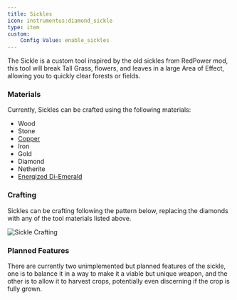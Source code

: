 ```yaml
---
title: Sickles
icon: instrumentus:diamond_sickle
type: item
custom:
    Config Value: enable_sickles
---
```


The Sickle is a custom tool inspired by the old sickles from RedPower mod, this tool will break Tall Grass, flowers, and leaves in a large Area of Effect, allowing you to quickly clear forests or fields.

### Materials

Currently, Sickles can be crafted using the following materials:
* Wood
* Stone
* [Copper](/mod/instrumentus/docs/coppertools)
* Iron
* Gold
* Diamond
* Netherite
* [Energized Di-Emerald](/mod/instrumentus/docs/energized)

### Crafting

Sickles can be crafting following the pattern below, replacing the diamonds with any of the tool materials listed above.

![Sickle Crafting](https://beanxxbot.com/pictures/SickleCrafting.png)

### Planned Features

There are currently two unimplemented but planned features of the sickle, one is to balance it in a way to make it a viable but unique weapon, and the other is to allow it to harvest crops, potentially even discerning if the crop is fully grown.